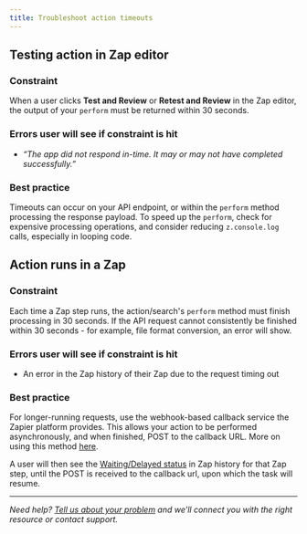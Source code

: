 ```yaml
---
title: Troubleshoot action timeouts
---
```

## Testing action in Zap editor

### Constraint

When a user clicks **Test and Review** or **Retest and Review** in the Zap editor, the output of your `perform` must be returned within 30 seconds.

### Errors user will see if constraint is hit

*   _“The app did not respond in-time. It may or may not have completed successfully.”_

### Best practice

Timeouts can occur on your API endpoint, or within the `perform` method processing the response payload. To speed up the `perform`, check for expensive processing operations, and consider reducing `z.console.log` calls, especially in looping code.

## Action runs in a Zap

### Constraint

Each time a Zap step runs, the action/search's `perform` method must finish processing in 30 seconds. If the API request cannot consistently be finished within 30 seconds - for example, file format conversion, an error will show.

### Errors user will see if constraint is hit

*   An error in the Zap history of their Zap due to the request timing out

### Best practice

For longer-running requests, use the webhook-based callback service the Zapier platform provides. This allows your action to be performed asynchronously, and when finished, POST to the callback URL. More on using this method [here](https://github.com/zapier/zapier-platform/blob/main/packages/cli/README.md#zgeneratecallbackurl).

A user will then see the [Waiting/Delayed status](https://help.zapier.com/hc/en-us/articles/20505304170637-Review-Zap-run-statuses) in Zap history for that Zap step, until the POST is received to the callback url, upon which the task will resume.

- - -

_Need help? [Tell us about your problem](https://developer.zapier.com/contact) and we'll connect you with the right resource or contact support._
